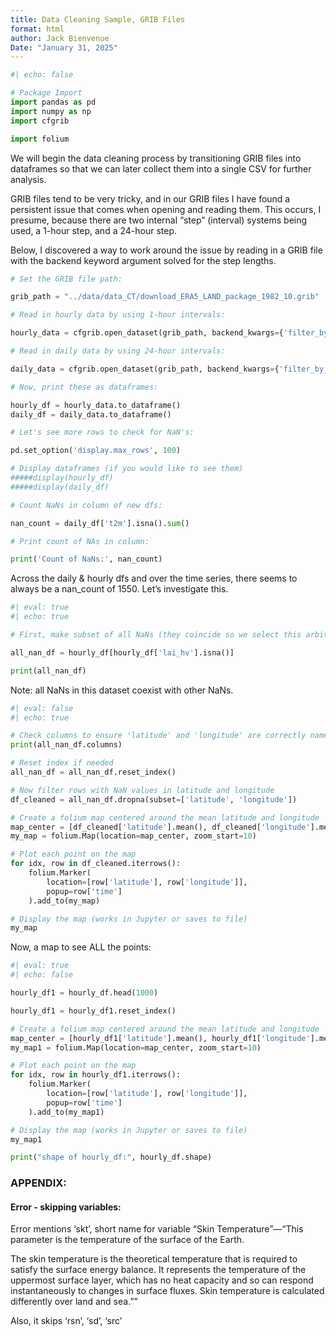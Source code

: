 ```yaml
---
title: Data Cleaning Sample, GRIB Files
format: html
author: Jack Bienvenue
Date: "January 31, 2025"
---
```


``` python
#| echo: false

# Package Import
import pandas as pd
import numpy as np
import cfgrib

import folium
```

We will begin the data cleaning process by transitioning GRIB files into dataframes so that we can later collect them into a single CSV for further analysis.

GRIB files tend to be very tricky, and in our GRIB files I have found a persistent issue that comes when opening and reading them. This occurs, I presume, because there are two internal "step" (interval) systems being used, a 1-hour step, and a 24-hour step.

Below, I discovered a way to work around the issue by reading in a GRIB file with the backend keyword argument solved for the step lengths.



```python
# Set the GRIB file path:

grib_path = "../data/data_CT/download_ERA5_LAND_package_1982_10.grib"

# Read in hourly data by using 1-hour intervals:

hourly_data = cfgrib.open_dataset(grib_path, backend_kwargs={'filter_by_keys': {'typeOfLevel': 'surface', 'step': 1}})

# Read in daily data by using 24-hour intervals:

daily_data = cfgrib.open_dataset(grib_path, backend_kwargs={'filter_by_keys': {'typeOfLevel': 'surface', 'step': 24}})

# Now, print these as dataframes:

hourly_df = hourly_data.to_dataframe()
daily_df = daily_data.to_dataframe()

# Let's see more rows to check for NaN's:

pd.set_option('display.max_rows', 100)

# Display dataframes (if you would like to see them)
#####display(hourly_df)
#####display(daily_df)

# Count NaNs in column of new dfs:

nan_count = daily_df['t2m'].isna().sum()

# Print count of NAs in column:

print('Count of NaNs:', nan_count)
```

Across the daily & hourly dfs and over the time series, there seems to always be a nan_count of 1550. Let's investigate this.

```python
#| eval: true
#| echo: true

# First, make subset of all NaNs (they coincide so we select this arbitrary column):

all_nan_df = hourly_df[hourly_df['lai_hv'].isna()]

print(all_nan_df)
```

Note: all NaNs in this dataset coexist with other NaNs.

```python
#| eval: false
#| echo: true

# Check columns to ensure 'latitude' and 'longitude' are correctly named
print(all_nan_df.columns)

# Reset index if needed
all_nan_df = all_nan_df.reset_index()

# Now filter rows with NaN values in latitude and longitude
df_cleaned = all_nan_df.dropna(subset=['latitude', 'longitude'])

# Create a folium map centered around the mean latitude and longitude
map_center = [df_cleaned['latitude'].mean(), df_cleaned['longitude'].mean()]
my_map = folium.Map(location=map_center, zoom_start=10)

# Plot each point on the map
for idx, row in df_cleaned.iterrows():
    folium.Marker(
        location=[row['latitude'], row['longitude']],
        popup=row['time']
    ).add_to(my_map)

# Display the map (works in Jupyter or saves to file)
my_map

```

Now, a map to see ALL the points:

``` python
#| eval: true
#| echo: false

hourly_df1 = hourly_df.head(1000)

hourly_df1 = hourly_df1.reset_index()

# Create a folium map centered around the mean latitude and longitude
map_center = [hourly_df1['latitude'].mean(), hourly_df1['longitude'].mean()]
my_map1 = folium.Map(location=map_center, zoom_start=10)

# Plot each point on the map
for idx, row in hourly_df1.iterrows():
    folium.Marker(
        location=[row['latitude'], row['longitude']],
        popup=row['time']
    ).add_to(my_map1)

# Display the map (works in Jupyter or saves to file)
my_map1
```

```python
print("shape of hourly_df:", hourly_df.shape)

```



### APPENDIX:

#### Error - skipping variables:

Error mentions 'skt', short name for variable "Skin Temperature"---"This parameter is the temperature of the surface of the Earth.

The skin temperature is the theoretical temperature that is required to satisfy the surface energy balance. It represents the temperature of the uppermost surface layer, which has no heat capacity and so can respond instantaneously to changes in surface fluxes. Skin temperature is calculated differently over land and sea.""

Also, it skips 'rsn', 'sd', 'src'